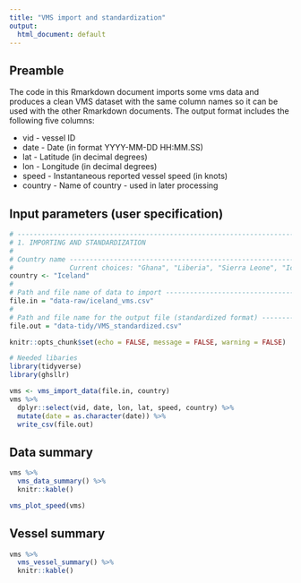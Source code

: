 ```yaml
---
title: "VMS import and standardization"
output:
  html_document: default
---
```


## Preamble

The code in this Rmarkdown document imports some vms data and produces a clean VMS dataset with the same column names so it can be used with the other Rmarkdown documents.  The output format includes the following five columns:

* vid - vessel ID
* date - Date (in format YYYY-MM-DD HH:MM.SS)
* lat - Latitude (in decimal degrees)
* lon - Longitude (in decimal degrees)
* speed - Instantaneous reported vessel speed (in knots)
* country - Name of country - used in later processing

## Input parameters (user specification)

```r
# ------------------------------------------------------------------------------
# 1. IMPORTING AND STANDARDIZATION
#
# Country name -----------------------------------------------------------------
#              Current choices: "Ghana", "Liberia", "Sierra Leone", "Iceland"
country <- "Iceland"  
#
# Path and file name of data to import -----------------------------------------
file.in = "data-raw/iceland_vms.csv"
#
# Path and file name for the output file (standardized format) -----------------
file.out = "data-tidy/VMS_standardized.csv"
```

```r
knitr::opts_chunk$set(echo = FALSE, message = FALSE, warning = FALSE)
```

```r
# Needed libaries
library(tidyverse)
library(ghsllr)
```

```r
vms <- vms_import_data(file.in, country)
vms %>%
  dplyr::select(vid, date, lon, lat, speed, country) %>%
  mutate(date = as.character(date)) %>%
  write_csv(file.out)
```

## Data summary

```r
vms %>%
  vms_data_summary() %>% 
  knitr::kable()

vms_plot_speed(vms)
```

## Vessel summary

```r
vms %>%
  vms_vessel_summary() %>% 
  knitr::kable()
```
